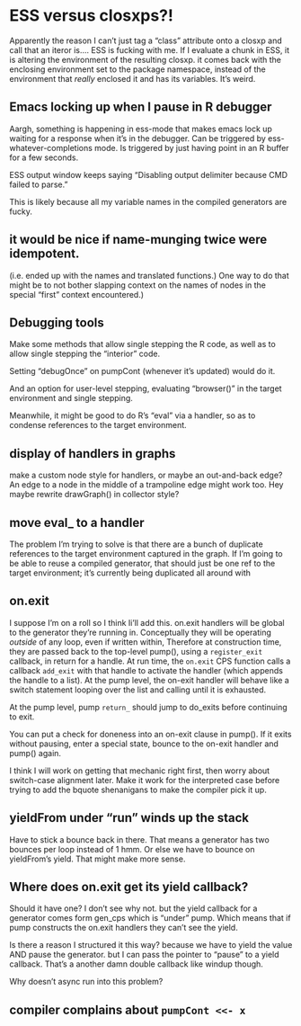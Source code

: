 
# ESS versus closxps?!

Apparently the reason I can't just tag a "class" attribute onto a closxp and call that an iteror is.... ESS is fucking with me. If I evaluate a chunk in ESS, it is altering the environment of the resulting closxp. it comes back with the enclosing environment set to the package namespace, instead of the environment that _really_ enclosed it and has its variables. It's weird.


## Emacs locking up when I pause in R debugger

Aargh, something is happening in ess-mode that makes emacs lock up waiting for a response when it's in the debugger. Can be triggered by ess-whatever-completions mode. Is triggered by just having point in an R buffer for a few seconds.

ESS output window keeps saying "Disabling output delimiter because CMD failed to parse."

This is likely because all my variable names in the compiled generators are fucky.

## it would be nice if name-munging twice were idempotent.

(i.e. ended up with the names and translated functions.) One way to do
that might be to not bother slapping context on the names of nodes in
the special "first" context encountered.)

## Debugging tools

Make some methods that allow single stepping the R code, as well as to allow single stepping the "interior" code.

Setting "debugOnce" on pumpCont (whenever it's updated) would do it.

And an option for user-level stepping, evaluating "browser()" in the
target environment and single stepping.

Meanwhile, it might be good to do R's "eval" via a handler, so as to condense references to the target environment.

## display of handlers in graphs

make a custom node style for handlers, or maybe an out-and-back edge?
An edge to a node in the middle of a trampoline edge might work too.
Hey maybe rewrite drawGraph() in collector style?

## move eval_ to a handler

The problem I'm trying to solve is that there are a bunch of duplicate references to the target environment captured in the graph. If I'm going to be able to reuse a compiled generator, that should just be one ref to the target environment; it's currently being duplicated all around with

## on.exit

I suppose I'm on a roll so I think Ii'll add this. on.exit handlers will be global to the generator they're running in. Conceptually they will be operating _outside_ of any loop, even if written within, Therefore at construction time, they are passed back to the top-level pump(), using a `register_exit` callback, in return for a handle. At run time, the `on.exit` CPS function calls a callback `add_exit` with that handle to activate the handler (which appends the handle to a list). At the pump level, the on-exit handler will behave like a switch statement looping over the list and calling until it is exhausted.

At the pump level, pump `return_` should jump to do_exits before continuing to exit.

You can put a check for doneness into an on-exit clause in pump(). If it exits without pausing, enter a special state, bounce to the on-exit handler and pump() again.

I think I will work on getting that mechanic right first, then worry about switch-case alignment later. Make it work for the interpreted case before trying to add the bquote shenanigans to make the compiler pick it up.

## yieldFrom under "run" winds up the stack

Have to stick a bounce back in there. That means a generator has two bounces per loop instead of 1 hmm. Or else we have to bounce on yieldFrom's yield. That might make more sense.

## Where does on.exit get its yield callback?

Should it have one? I don't see why not. but the yield callback for a generator comes form gen_cps which is "under" pump. Which means that if pump constructs the on.exit handlers they can't see the yield.

Is there a reason I structured it this way? because we have to yield the value AND pause the generator. but I can pass the pointer to "pause" to a yield callback. That's a another damn double callback like windup though.

Why doesn't async run into this problem?



## compiler complains about `pumpCont <<- x`
 

